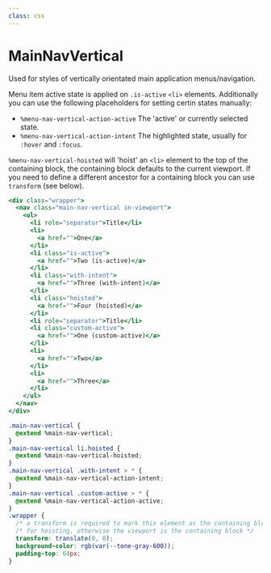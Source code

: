 ```yaml
---
class: css
---
```

# MainNavVertical

Used for styles of vertically orientated main application menus/navigation.

Menu item active state is applied on `.is-active` `<li>` elements. Additionally you can use the following placeholders for setting certin states manually:

- `%menu-nav-vertical-action-active` The 'active' or currently selected state.
- `%menu-nav-vertical-action-intent` The highlighted state, usually for `:hover`
  and `:focus`.

`%menu-nav-vertical-hoisted` will 'hoist' an `<li>` element to the top of the
containing block, the containing block defaults to the current viewport. If
you need to define a different ancestor for a containing block you can use
`transform` (see below).

```hbs preview-template
<div class="wrapper">
  <nav class="main-nav-vertical in-viewport">
    <ul>
      <li role="separator">Title</li>
      <li>
        <a href="">One</a>
      </li>
      <li class="is-active">
        <a href="">Two (is-active)</a>
      </li>
      <li class="with-intent">
        <a href="">Three (with-intent)</a>
      </li>
      <li class="hoisted">
        <a href="">Four (hoisted)</a>
      </li>
      <li role="separator">Title</li>
      <li class="custom-active">
        <a href="">One (custom-active)</a>
      </li>
      <li>
        <a href="">Two</a>
      </li>
      <li>
        <a href="">Three</a>
      </li>
    </ul>
  </nav>
</div>
```

```css preview-template
.main-nav-vertical {
  @extend %main-nav-vertical;
}
.main-nav-vertical li.hoisted {
  @extend %main-nav-vertical-hoisted;
}
.main-nav-vertical .with-intent > * {
  @extend %main-nav-vertical-action-intent;
}
.main-nav-vertical .custom-active > * {
  @extend %main-nav-vertical-action-active;
}
.wrapper {
  /* a transform is required to mark this element as the containing block */
  /* for hoisting, otherwise the viewport is the containing block */
  transform: translate(0, 0);
  background-color: rgb(var(--tone-gray-600));
  padding-top: 64px;
}
```
